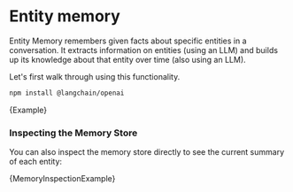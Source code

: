 # Entity memory

Entity Memory remembers given facts about specific entities in a conversation. It extracts information on entities (using an LLM) and builds up its knowledge about that entity over time (also using an LLM).

Let's first walk through using this functionality.




<IntegrationInstallTooltip></IntegrationInstallTooltip>

```bash npm2yarn
npm install @langchain/openai
```

<CodeBlock language="typescript">{Example}</CodeBlock>

### Inspecting the Memory Store

You can also inspect the memory store directly to see the current summary of each entity:


<CodeBlock language="typescript">{MemoryInspectionExample}</CodeBlock>
